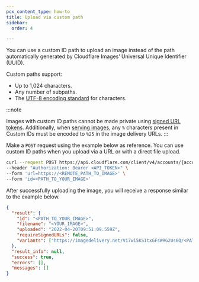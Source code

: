 ```yaml
---
pcx_content_type: how-to
title: Upload via custom path
sidebar:
  order: 4

---
```


You can use a custom ID path to upload an image instead of the path automatically generated by Cloudflare Images’ Universal Unique Identifier (UUID).

Custom paths support:

* Up to 1,024 characters.
* Any number of subpaths.
* The [UTF-8 encoding standard](https://en.wikipedia.org/wiki/UTF-8) for characters.

:::note

Images with custom ID paths cannot be made private using [signed URL tokens](/images/manage-images/serve-images/serve-private-images). Additionally, when [serving images](/images/manage-images/serve-images/), any `%` characters present in Custom IDs must be encoded to `%25` in the image delivery URLs.
:::

Make a `POST` request using the example below as reference. You can use custom ID paths when you upload via a URL or with a direct file upload.

```bash
curl --request POST https://api.cloudflare.com/client/v4/accounts/{account_id}/images/v1 \
--header "Authorization: Bearer <API_TOKEN>" \
--form 'url=https://<REMOTE_PATH_TO_IMAGE>' \
--form 'id=<PATH_TO_YOUR_IMAGE>'
```

After successfully uploading the image, you will receive a response similar to the example below.

```json
{
  "result": {
    "id": "<PATH_TO_YOUR_IMAGE>",
    "filename": "<YOUR_IMAGE>",
    "uploaded": "2022-04-20T09:51:09.559Z",
    "requireSignedURLs": false,
    "variants": ["https://imagedelivery.net/Vi7wi5KSItxGFsWRG2Us6Q/<PATH_TO_YOUR_IMAGE>/public"]
  },
  "result_info": null,
  "success": true,
  "errors": [],
  "messages": []
}
```
